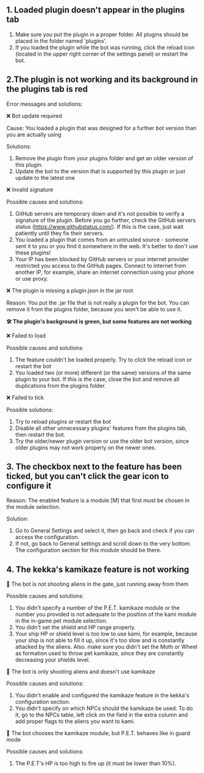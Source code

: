 ## 1. Loaded plugin doesn't appear in the plugins tab

 1. Make sure you put the plugin in a proper folder. All plugins should be placed in the folder named 'plugins'.
 2. If you loaded the plugin while the bot was running, click the reload icon (located in the upper right corner of the settings panel) or restart the bot.
 
## 2.The plugin is not working and its background in the plugins tab is red

 Error messages and solutions:
  
❌ Bot update required

  Cause: You loaded a plugin that was designed for a further bot version than you are actually using
  
  Solutions: 
  1. Remove the plugin from your plugins folder and get an older version of this plugin.
  2. Update the bot to the version that is supported by this plugin or just update to the latest one

❌ Invalid signature

Possible causes and solutions: 
1. GitHub servers are temporary down and it's not possible to verify a signature of the plugin. Before you go further, check the GitHub servers status (https://www.githubstatus.com/). If this is the case, just wait patiently until they fix their servers.
2. You loaded a plugin that comes from an untrusted source - someone sent it to you or you find it somewhere in the web. It's better to don't use these plugins!
3. Your IP has been blocked by GitHub servers or your internet provider restricted you access to the GitHub pages. Connect to internet from another IP, for example, share an internet connection using your phone or use proxy.

❌ The plugin is missing a plugin.json in the jar root

Reason: You put the .jar file that is not really a plugin for the bot. You can remove it from the plugins folder, because you won't be able to use it.
 
**🛠️ The plugin's background is green, but some features are not working**
  
❌ Failed to load

Possible causes and solutions:
  1. The feature couldn't be loaded properly. Try to click the reload icon or restart the bot
  2. You loaded two (or more) different (or the same) versions of the same plugin to your bot. If this is the case, close the bot and remove all duplications from the plugins folder.
  
❌ Failed to tick

Possible solutions:
  1. Try to reload plugins or restart the bot
  2. Disable all other unnecessary plugins' features from the plugins tab, then restart the bot.
  3. Try the older/newer plugin version or use the older bot version, since older plugins may not work properly on the newer ones.

## 3. The checkbox next to the feature has been ticked, but you can't click the gear icon to configure it

Reason: The enabled feature is a module [M] that first must be chosen in the module selection. 

Solution:

1. Go to General Settings and select it, then go back and check if you can access the configuration. 
2. If not, go back to General settings and scroll down to the very bottom. The configuration section for this module should be there.
 
## 4. The kekka's kamikaze feature is not working 
 
🔹 The bot is not shooting aliens in the gate, just running away from them

Possible causes and solutions:
  1. You didn't specify a number of the P.E.T. kamikaze module or the number you provided is not adequate to the position of the kami module in the in-game pet module selection.
  2. You didn't set the shield and HP range properly.
  3. Your ship HP or shield level is too low to use kami, for example, because your ship is not able to fill it up, since it's too slow and is constantly attacked by the aliens. Also. make sure you didn't set the Moth or Wheel as formation used to throw pet kamikaze, since they are constantly decreasing your shields level.
  
🔹  The bot is only shooting aliens and doesn't use kamikaze

 Possible causes and solutions:
  1. You didn't enable and configured the kamikaze feature in the kekka's configuration section.
  2. You didn't specify on which NPCs should the kamikaze be used. To do it, go to the NPCs table, left click on the field in the extra column and add proper flags to the aliens you want to kami.

🔹 The bot chooses the kamikaze module, but P.E.T. behaves like in guard mode

 Possible causes and solutions:

  1.  The P.E.T's HP is too high to fire up (it must be lower than 10%).